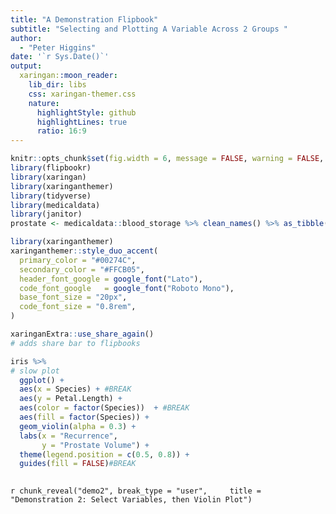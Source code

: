 ```yaml
---
title: "A Demonstration Flipbook"
subtitle: "Selecting and Plotting A Variable Across 2 Groups "  
author: 
  - "Peter Higgins"
date: '`r Sys.Date()`'
output:
  xaringan::moon_reader:
    lib_dir: libs
    css: xaringan-themer.css
    nature:
      highlightStyle: github
      highlightLines: true
      ratio: 16:9
---
```


```r
knitr::opts_chunk$set(fig.width = 6, message = FALSE, warning = FALSE, comment = "", cache = FALSE, fig.retina = 3)
library(flipbookr)
library(xaringan)
library(xaringanthemer)
library(tidyverse)
library(medicaldata)
library(janitor)
prostate <- medicaldata::blood_storage %>% clean_names() %>% as_tibble()
```

```r
library(xaringanthemer)
xaringanthemer::style_duo_accent(
  primary_color = "#00274C",
  secondary_color = "#FFCB05",
  header_font_google = google_font("Lato"),
  code_font_google   = google_font("Roboto Mono"),
  base_font_size = "20px",
  code_font_size = "0.8rem",
)
```

```r
xaringanExtra::use_share_again()
# adds share bar to flipbooks
```




```r
iris %>%
# slow plot 
  ggplot() +
  aes(x = Species) + #BREAK
  aes(y = Petal.Length) +
  aes(color = factor(Species))  + #BREAK
  aes(fill = factor(Species)) +
  geom_violin(alpha = 0.3) +
  labs(x = "Recurrence", 
       y = "Prostate Volume") +
  theme(legend.position = c(0.5, 0.8)) +
  guides(fill = FALSE)#BREAK
  
```

`r chunk_reveal("demo2", break_type = "user",
    title = "Demonstration 2: Select Variables, then Violin Plot")`
    
